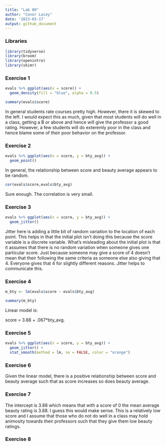 ```yaml
---
title: "Lab 09"
author: "Conor Lacey"
date: '2023-03-17'
output: github_document
---
```


### Libraries

```r
library(tidyverse) 
library(broom)
library(openintro)
library(skimr)
```

### Exercise 1

```r
evals %>% ggplot(aes(x = score)) +
  geom_density(fill = "blue", alpha = 0.5)

summary(evals$score)
```

In general students rate courses pretty high. However, there it is skewed to the left. I would expect this as much, given that most students will do well in a class, getting a B or above and hence will give the professor a good rating. However, a few students will do exteremly poor in the class and hence blame some of their poor behavior on the professor. 

### Exercise 2

```r
evals %>% ggplot(aes(x = score, y = bty_avg)) + 
  geom_point() 
```

In general, the relationship between score and beauty average appears to be random. 


```r
cor(evals$score,evals$bty_avg)
```

Sure enough. The correlation is very small. 

### Exercise 3

```r
evals %>% ggplot(aes(x = score, y = bty_avg)) + 
  geom_jitter() 
```

Jitter here is adding a little bit of random variation to the location of each point. This helps in that the initial plot isn't doing this because the score variable is a discrete variable. What's misleading about the initial plot is that it assumes that there is no random variation when someone gives one particular score. Just because someone may give a score of 4 doesn't mean that their following the same criteria as someone else also giving that 4. Everyone gives that 4 for slightly different reasons. Jitter helps to communicate this. 

### Exercise 4

```r
m_bty <- lm(evals$score ~ evals$bty_avg)

summary(m_bty)
```

Linear model is: 

score = 3.88 + .067*bty_avg.

### Exercise 5

```r
evals %>% ggplot(aes(x = score, y = bty_avg)) + 
  geom_jitter() + 
  stat_smooth(method = lm, se = FALSE, color = "orange")
```

### Exercise 6

Given the linear model, there is a positive relationship between score and beauty average such that as score increases so does beauty average. 

### Exercise 7

The intercept is 3.88 which means that with a score of 0 the mean average beauty rating is 3.88. I guess this would make sense. This is a relatively low score and I assume that those who do not do well in a class may hold animosity towards their professors such that they give them low beauty ratings. 

### Exercise 8 

